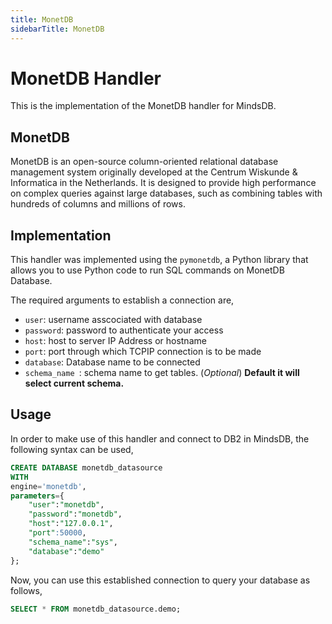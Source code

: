 ```yaml
---
title: MonetDB
sidebarTitle: MonetDB
---
```


# MonetDB Handler

This is the implementation of the MonetDB handler for MindsDB.

## MonetDB
MonetDB is an open-source column-oriented relational database management system originally developed at the Centrum Wiskunde & Informatica in the Netherlands. It is designed to provide high performance on complex queries against large databases, such as combining tables with hundreds of columns and millions of rows.

## Implementation
This handler was implemented using the `pymonetdb`, a Python library that allows you to use Python code to run SQL commands on MonetDB Database.

The required arguments to establish a connection are,
* `user`: username asscociated with database
* `password`: password to authenticate your access
* `host`: host to server IP Address or hostname
* `port`: port through which TCPIP connection is to be made
* `database`: Database name to be connected
* `schema_name `: schema name to get tables. (_Optional_) **Default it will select current schema.**

## Usage
In order to make use of this handler and connect to DB2 in MindsDB, the following syntax can be used,
~~~~sql
CREATE DATABASE monetdb_datasource
WITH
engine='monetdb',
parameters={
    "user":"monetdb",
    "password":"monetdb",
    "host":"127.0.0.1",
    "port":50000,
    "schema_name":"sys",
    "database":"demo"
};
~~~~

Now, you can use this established connection to query your database as follows,
~~~~sql
SELECT * FROM monetdb_datasource.demo;
~~~~
